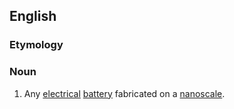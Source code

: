 ==English==

===Etymology===
{{prefix|en|nano|battery}}

===Noun===
{{wikipedia|Nanobatteries}}
{{en-noun|nanobatteries}}

# {{lb|en|physics}} Any [[electrical]] [[battery]] fabricated on a [[nanoscale]].